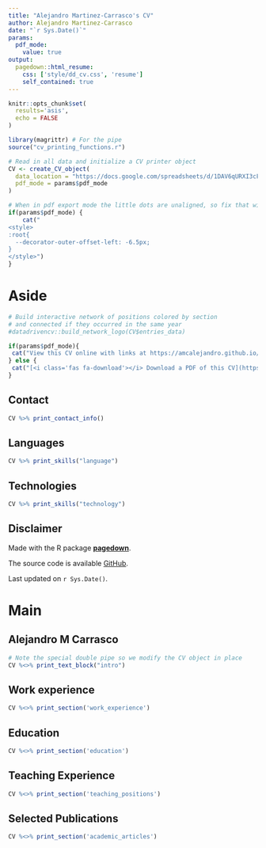 ```yaml
---
title: "Alejandro Martinez-Carrasco's CV"
author: Alejandro Martinez-Carrasco
date: "`r Sys.Date()`"
params:
  pdf_mode:
    value: true
output:
  pagedown::html_resume:
    css: ['style/dd_cv.css', 'resume']
    self_contained: true
---
```


```r
knitr::opts_chunk$set(
  results='asis', 
  echo = FALSE
)

library(magrittr) # For the pipe
source("cv_printing_functions.r")

# Read in all data and initialize a CV printer object
CV <- create_CV_object(
  data_location = "https://docs.google.com/spreadsheets/d/1DAV6qURXI3cF77zc3cpIjKftcgwQa8NwWCxTZ28U__E/edit?usp=sharing",  
  pdf_mode = params$pdf_mode
)
```


```r
# When in pdf export mode the little dots are unaligned, so fix that with some conditional CSS.
if(params$pdf_mode) {
    cat("
<style>
:root{
  --decorator-outer-offset-left: -6.5px;
}
</style>")
}
```


Aside
================================================================================

```r
# Build interactive network of positions colored by section
# and connected if they occurred in the same year
#datadrivencv::build_network_logo(CV$entries_data)
```

```r

if(params$pdf_mode){
 cat("View this CV online with links at https://amcalejandro.github.io/cv/")
} else {
 cat("[<i class='fas fa-download'></i> Download a PDF of this CV](https://github.com/AMCalejandro/cv/raw/gh-pages/amc_cv.pdf)")
}
```

Contact {#contact}
--------------------------------------------------------------------------------

```r
CV %>% print_contact_info()
```



Languages {#skills}
--------------------------------------------------------------------------------

```r
CV %>% print_skills("language")
```



Technologies {#technologies}
--------------------------------------------------------------------------------

```r
CV %>% print_skills("technology")
```



Disclaimer {#disclaimer}
--------------------------------------------------------------------------------

Made with the R package [**pagedown**](https://github.com/rstudio/pagedown).  

The source code is available [GitHub](https://github.com/AMCalejandro/cv).  

Last updated on `r Sys.Date()`.




Main
================================================================================

Alejandro M Carrasco{#title}
--------------------------------------------------------------------------------

```r
# Note the special double pipe so we modify the CV object in place
CV %<>% print_text_block("intro") 
```



Work experience {data-icon=suitcase}
--------------------------------------------------------------------------------

```r
CV %<>% print_section('work_experience')
```



Education {data-icon=graduation-cap data-concise=true}
--------------------------------------------------------------------------------

```r
CV %<>% print_section('education')
```


<!-- These breaks just force a new page so section doesnt get cut off -->

Teaching Experience {data-icon=chalkboard-teacher}
--------------------------------------------------------------------------------

<!-- ```{r} -->
<!-- # Note the special double pipe so we modify the CV object in place -->
<!-- CV %<>% print_text_block("teaching_describe")  -->
<!-- ``` -->

<!-- ::: aside -->
<!-- ```{r} -->
<!-- CV %<>% print_text_block('teaching_experience_aside') -->
<!-- ``` -->
<!-- ::: -->

```r
CV %<>% print_section('teaching_positions')
```



Selected Publications {data-icon=book}
--------------------------------------------------------------------------------

```r
CV %<>% print_section('academic_articles')
```




<!-- ```{r} -->
<!-- CV %<>% print_links() -->
<!-- ``` -->

